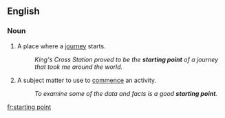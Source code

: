==English==

===Noun===
{{en-noun}}

#A place where a [[journey]] starts.
#:''King's Cross Station proved to be the '''starting point''' of a journey that took me around the world.''
#A subject matter to use to [[commence]] an activity.
#:''To examine some of the data and facts is a good '''starting point'''.''

[[fr:starting point]]